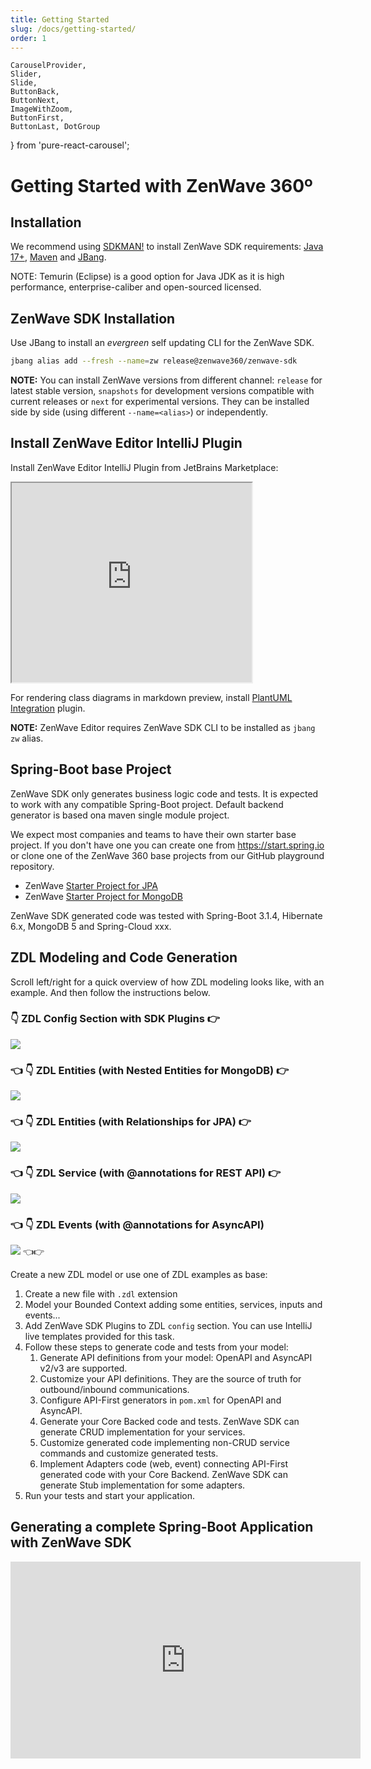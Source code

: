 ```yaml
---
title: Getting Started
slug: /docs/getting-started/
order: 1
---
```

    CarouselProvider,
    Slider,
    Slide,
    ButtonBack,
    ButtonNext,
    ImageWithZoom,
    ButtonFirst,
    ButtonLast, DotGroup
} from 'pure-react-carousel';


# Getting Started with ZenWave 360º

## Installation

We recommend using [SDKMAN!](https://sdkman.io/) to install ZenWave SDK requirements: [Java 17+](https://sdkman.io/jdks), [Maven](https://sdkman.io/sdks#maven) and [JBang](https://sdkman.io/sdks#jbang).

NOTE: Temurin (Eclipse) is a good option for Java JDK as it is high performance, enterprise-caliber and open-sourced licensed.

## ZenWave SDK Installation

Use JBang to install an _evergreen_ self updating CLI for the ZenWave SDK.

```bash
jbang alias add --fresh --name=zw release@zenwave360/zenwave-sdk
```
**NOTE:** You can install ZenWave versions from different channel: `release` for latest stable version, `snapshots` for development versions compatible with current releases or `next` for experimental versions. They can be installed side by side (using different `--name=<alias>`) or independently.

## Install ZenWave Editor IntelliJ Plugin

Install ZenWave Editor IntelliJ Plugin from JetBrains Marketplace:

<iframe width="384px" height="319px" src="https://plugins.jetbrains.com/embeddable/card/22858"></iframe>

For rendering class diagrams in markdown preview, install [PlantUML Integration](https://plugins.jetbrains.com/plugin/7017-plantuml-integration) plugin.

**NOTE:** ZenWave Editor requires ZenWave SDK CLI to be installed as `jbang zw` alias.

## Spring-Boot base Project

ZenWave SDK only generates business logic code and tests. It is expected to work with any compatible Spring-Boot project. Default backend generator is based ona maven single module project.

We expect most companies and teams to have their own starter base project. If you don't have one you can create one from https://start.spring.io or clone one of the ZenWave 360 base projects from our GitHub playground repository.

- ZenWave [Starter Project for JPA](https://github.com/ZenWave360/zenwave-playground/tree/baseline/jpa)
- ZenWave [Starter Project for MongoDB](https://github.com/ZenWave360/zenwave-playground/tree/baseline/mongodb)

ZenWave SDK generated code was tested with Spring-Boot 3.1.4, Hibernate 6.x, MongoDB 5 and Spring-Cloud xxx.

## ZDL Modeling and Code Generation

Scroll left/right for a quick overview of how ZDL modeling looks like, with an example. And then follow the instructions below.

<CarouselProvider
    visibleSlides={1}
    totalSlides={5}
    step={1}
    naturalSlideWidth={500}
    naturalSlideHeight={295}
    lockOnWindowScroll>
    <Slider className="{s.slider}">
        <Slide index={0}>
            <h3>👇 ZDL Config Section with SDK Plugins <ButtonNext>👉</ButtonNext></h3>
            <Image src={zdlConfig} />
        </Slide>
        <Slide index={1}>
            <h3><ButtonBack>👈</ButtonBack> 👇 ZDL Entities (with Nested Entities for MongoDB) <ButtonNext>👉</ButtonNext></h3>
            <Image src={zdlEntities} />
        </Slide>
        <Slide index={2}>
            <h3><ButtonBack>👈</ButtonBack> 👇 ZDL Entities (with Relationships for JPA) <ButtonNext>👉</ButtonNext></h3>
            <Image src={zdlEntitiesJPA} />
        </Slide>
        <Slide index={3}>
            <h3><ButtonBack>👈</ButtonBack> 👇 ZDL Service (with @annotations for REST API) <ButtonNext>👉</ButtonNext></h3>
            <Image src={zdlService} />
        </Slide>
        <Slide index={4}>
            <h3><ButtonBack>👈</ButtonBack> 👇 ZDL Events (with @annotations for AsyncAPI)</h3>
            <Image src={zdlEvents} />
        </Slide>
    </Slider>
    <ButtonBack>👈</ButtonBack><ButtonNext>👉</ButtonNext>
</CarouselProvider>


Create a new ZDL model or use one of ZDL examples as base:

1. Create a new file with `.zdl` extension
2. Model your Bounded Context adding some entities, services, inputs and events...
3. Add ZenWave SDK Plugins to ZDL `config` section. You can use IntelliJ live templates provided for this task.
4. Follow these steps to generate code and tests from your model:
    1. Generate API definitions from your model: OpenAPI and AsyncAPI v2/v3 are supported.
    2. Customize your API definitions. They are the source of truth for outbound/inbound communications.
    3. Configure API-First generators in `pom.xml` for OpenAPI and AsyncAPI.
    4. Generate your Core Backed code and tests. ZenWave SDK can generate CRUD implementation for your services.
    5. Customize generated code implementing non-CRUD service commands and customize generated tests.
    6. Implement Adapters code (web, event) connecting API-First generated code with your Core Backend. ZenWave SDK can generate Stub implementation for some adapters.
5. Run your tests and start your application.

## Generating a complete Spring-Boot Application with ZenWave SDK

<iframe width="560" height="315" src="https://www.youtube.com/embed/G93Mkf1xaXQ?si=XVghVSdbiy8yQA3j" title="YouTube video player" frameborder="0" allow="accelerometer; autoplay; clipboard-write; encrypted-media; gyroscope; picture-in-picture; web-share; fullscreen" allowfullscreen></iframe>

